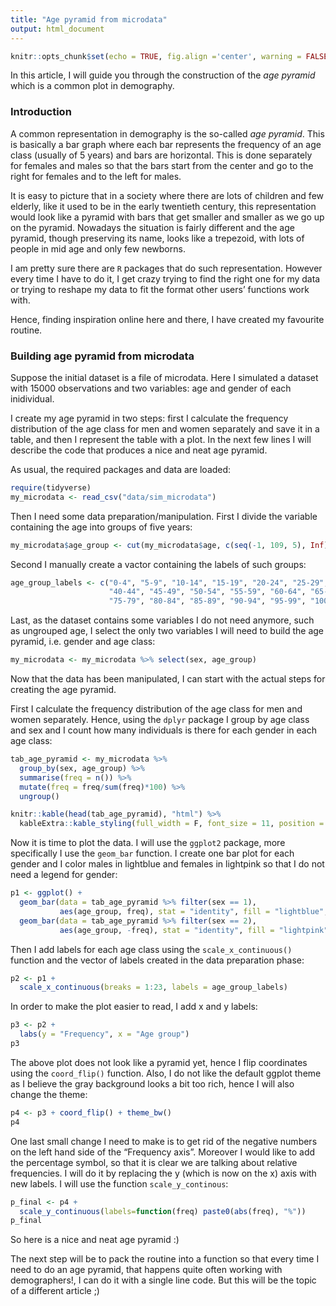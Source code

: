 ```yaml
---
title: "Age pyramid from microdata"
output: html_document
---
```


```r
knitr::opts_chunk$set(echo = TRUE, fig.align ='center', warning = FALSE, message = FALSE)
```

In this article, I will guide you through the construction of the _age pyramid_ which is a common plot in demography.

### Introduction

A common representation in demography is the so-called _age pyramid_. This is basically a bar graph where each bar represents the frequency of an age class (usually of 5 years) and bars are horizontal. This is done separately for females and males so that the bars start from the center and go to the right for females and to the left for males. 

It is easy to picture that in a society where there are lots of children and few elderly, like it used to be in the early twentieth century, this representation would look like a pyramid with bars that get smaller and smaller as we go up on the pyramid. Nowadays the situation is fairly different and the age pyramid, though preserving its name, looks like a trepezoid, with lots of people in mid age and only few newborns.

I am pretty sure there are `R` packages that do such representation. However every time I have to do it, I get crazy trying to find the right one for my data or trying to reshape my data to fit the format other users' functions work with.

Hence, finding inspiration online here and there, I have created my favourite routine.

### Building age pyramid from microdata

Suppose the initial dataset is a file of microdata. Here I simulated a dataset with 15000 observations and two variables: age and gender of each inidividual.

I create my age pyramid in two steps: first I calculate the frequency distribution of the age class for men and women separately and save it in a table, and then I represent the table with a plot. In the next few lines I will describe the code that produces a nice and neat age pyramid.

As usual, the required packages and data are loaded:

```r
require(tidyverse)
my_microdata <- read_csv("data/sim_microdata") 
```

Then I need some data preparation/manipulation. First I divide the variable containing the age into groups of five years:

```r
my_microdata$age_group <- cut(my_microdata$age, c(seq(-1, 109, 5), Inf), labels = FALSE)
```

Second I manually create a vactor containing the labels of such groups:

```r
age_group_labels <- c("0-4", "5-9", "10-14", "15-19", "20-24", "25-29", "30-34", "35-39", 
                      "40-44", "45-49", "50-54", "55-59", "60-64", "65-69", "70-74", 
                      "75-79", "80-84", "85-89", "90-94", "95-99", "100-104", "105-109", "110+")
```

Last, as the dataset contains some variables I do not need anymore, such as ungrouped age, I select the only two variables I will need to build the age pyramid, i.e. gender and age class:

```r
my_microdata <- my_microdata %>% select(sex, age_group)
```

Now that the data has been manipulated, I can start with the actual steps for creating the age pyramid.

First I calculate the frequency distribution of the age class for men and women separately. Hence, using the `dplyr` package I group by age class and sex and I count how many individuals is there for each gender in each age class:

```r
tab_age_pyramid <- my_microdata %>%
  group_by(sex, age_group) %>%
  summarise(freq = n()) %>%
  mutate(freq = freq/sum(freq)*100) %>%
  ungroup() 

knitr::kable(head(tab_age_pyramid), "html") %>%
  kableExtra::kable_styling(full_width = F, font_size = 11, position = "center")
```

Now it is time to plot the data. I will use the `ggplot2` package, more specifically I use the `geom_bar` function. I create one bar plot for each gender and I color males in lightblue and females in lightpink so that I do not need a legend for gender: 

```r
p1 <- ggplot() + 
  geom_bar(data = tab_age_pyramid %>% filter(sex == 1), 
           aes(age_group, freq), stat = "identity", fill = "lightblue", col = "blue") +
  geom_bar(data = tab_age_pyramid %>% filter(sex == 2),  
           aes(age_group, -freq), stat = "identity", fill = "lightpink", col = "hotpink") 
```

Then I add labels for each age class using the `scale_x_continuous()` function and the vector of labels created in the data preparation phase:

```r
p2 <- p1 + 
  scale_x_continuous(breaks = 1:23, labels = age_group_labels) 
```

In order to make the plot easier to read, I add x and y labels:

```r
p3 <- p2 + 
  labs(y = "Frequency", x = "Age group") 
p3
```

The above plot does not look like a pyramid yet, hence I flip coordinates using the `coord_flip()` function. Also, I do not like the default ggplot theme as I believe the gray background looks a bit too rich, hence I will also change the theme:


```r
p4 <- p3 + coord_flip() + theme_bw() 
p4
```


One last small change I need to make is to get rid of the negative numbers on the left hand side of the "Frequency axis". Moreover I would like to add the percentage symbol, so that it is clear we are talking about relative frequencies. I will do it by replacing the y (which is now on the x) axis with new labels. I will use the function `scale_y_continous`:

```r
p_final <- p4 +
  scale_y_continuous(labels=function(freq) paste0(abs(freq), "%"))
p_final
```


So here is a nice and neat age pyramid :)

The next step will be to pack the routine into a function so that every time I need to do an age pyramid, that happens quite often working with demographers!, I can do it with a single line code. But this will be the topic of a different article ;)

